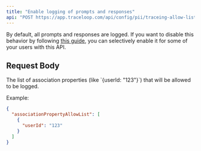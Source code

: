 ```yaml
---
title: "Enable logging of prompts and responses"
api: "POST https://app.traceloop.com/api/config/pii/traceing-allow-list"
---
```


By default, all prompts and responses are logged.
If you want to disable this behavior by following [this guide](/openllmetry/tracing/privacy),
you can selectively enable it for some of your users with this API.

## Request Body

<ParamField body="associationPropertyAllowList" type="Associated Property Object">
The list of association properties (like `{userId: "123"}`) that will be allowed to be logged.
</ParamField>

Example:

```json
{
  "associationPropertyAllowList": [
    {
      "userId": "123"
    }
  ]
}
```
